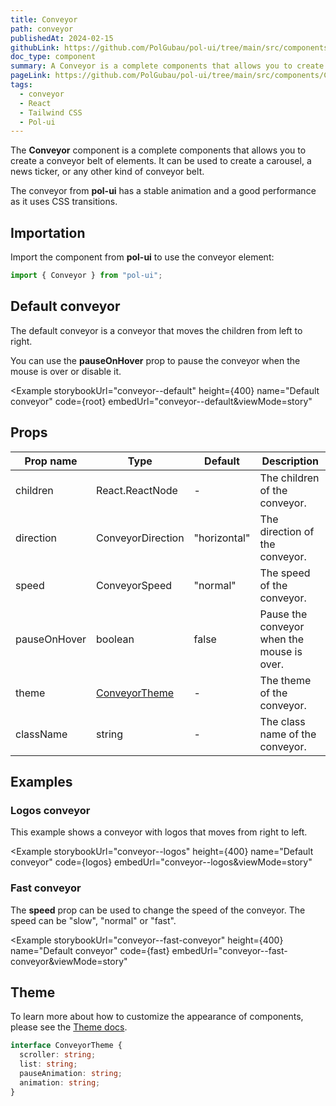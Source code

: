 ```yaml
---
title: Conveyor
path: conveyor
publishedAt: 2024-02-15
githubLink: https://github.com/PolGubau/pol-ui/tree/main/src/components/Conveyor
doc_type: component
summary: A Conveyor is a complete components that allows you to create a conveyor belt of elements. It can be used to create a carousel, a news ticker, or any other kind of conveyor belt.
pageLink: https://github.com/PolGubau/pol-ui/tree/main/src/components/Conveyor
tags:
  - conveyor
  - React
  - Tailwind CSS
  - Pol-ui
---
```





The **Conveyor** component is a complete components that allows you to create a conveyor belt of elements. It can be used to create a carousel, a news ticker, or any other kind of conveyor belt.

The conveyor from **pol-ui** has a stable animation and a good performance as it uses CSS transitions.

## Importation

Import the component from **pol-ui** to use the conveyor element:

```jsx
import { Conveyor } from "pol-ui";
```

## Default conveyor

The default conveyor is a conveyor that moves the children from left to right.

<Callout emoji='💡'>

You can use the **pauseOnHover** prop to pause the conveyor when the mouse is over or disable it.

</Callout>

<Example
  storybookUrl="conveyor--default"
  height={400}
  name="Default conveyor"
  code={root}
  embedUrl="conveyor--default&viewMode=story"
>
  <RootCode />
</Example>

## Props

| Prop name    | Type                    | Default      | Description                                |
| ------------ | ----------------------- | ------------ | ------------------------------------------ |
| children     | React.ReactNode         | -            | The children of the conveyor.              |
| direction    | ConveyorDirection       | "horizontal" | The direction of the conveyor.             |
| speed        | ConveyorSpeed           | "normal"     | The speed of the conveyor.                 |
| pauseOnHover | boolean                 | false        | Pause the conveyor when the mouse is over. |
| theme        | [ConveyorTheme](#theme) | -            | The theme of the conveyor.                 |
| className    | string                  | -            | The class name of the conveyor.            |

## Examples

### Logos conveyor

This example shows a conveyor with logos that moves from right to left.

<Example
  storybookUrl="conveyor--logos"
  height={400}
  name="Default conveyor"
  code={logos}
  embedUrl="conveyor--logos&viewMode=story"
>
  <LogosCode />
</Example>

### Fast conveyor

The **speed** prop can be used to change the speed of the conveyor. The speed can be "slow", "normal" or "fast".

<Example
  storybookUrl="conveyor--fast-conveyor"
  height={400}
  name="Default conveyor"
  code={fast}
  embedUrl="conveyor--fast-conveyor&viewMode=story"
>
  <FastCode />
</Example>

## Theme

To learn more about how to customize the appearance of components, please see the [Theme docs](/docs/theme).

```ts
interface ConveyorTheme {
  scroller: string;
  list: string;
  pauseAnimation: string;
  animation: string;
}
```
